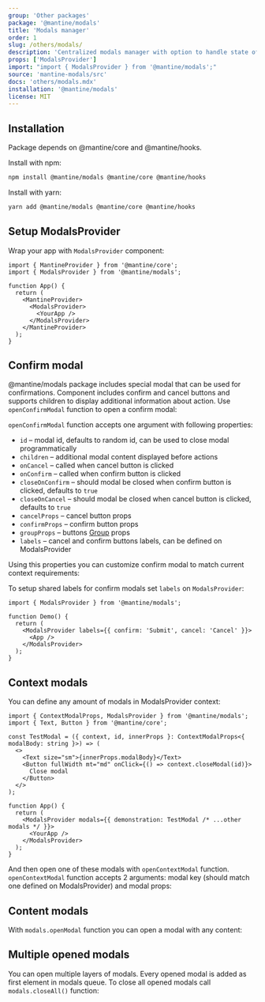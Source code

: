 ```yaml
---
group: 'Other packages'
package: '@mantine/modals'
title: 'Modals manager'
order: 1
slug: /others/modals/
description: 'Centralized modals manager with option to handle state of multi-step modals'
props: ['ModalsProvider']
import: "import { ModalsProvider } from '@mantine/modals';"
source: 'mantine-modals/src'
docs: 'others/modals.mdx'
installation: '@mantine/modals'
license: MIT
---
```



## Installation

Package depends on @mantine/core and @mantine/hooks.

Install with npm:

```bash
npm install @mantine/modals @mantine/core @mantine/hooks
```

Install with yarn:

```bash
yarn add @mantine/modals @mantine/core @mantine/hooks
```

## Setup ModalsProvider

Wrap your app with `ModalsProvider` component:

```tsx
import { MantineProvider } from '@mantine/core';
import { ModalsProvider } from '@mantine/modals';

function App() {
  return (
    <MantineProvider>
      <ModalsProvider>
        <YourApp />
      </ModalsProvider>
    </MantineProvider>
  );
}
```

## Confirm modal

@mantine/modals package includes special modal that can be used for confirmations.
Component includes confirm and cancel buttons and supports children to display additional
information about action. Use `openConfirmModal` function to open a confirm modal:

<Demo data={ModalsDemos.confirm} />

`openConfirmModal` function accepts one argument with following properties:

- `id` – modal id, defaults to random id, can be used to close modal programmatically
- `children` – additional modal content displayed before actions
- `onCancel` – called when cancel button is clicked
- `onConfirm` – called when confirm button is clicked
- `closeOnConfirm` – should modal be closed when confirm button is clicked, defaults to `true`
- `closeOnCancel` – should modal be closed when cancel button is clicked, defaults to `true`
- `cancelProps` – cancel button props
- `confirmProps` – confirm button props
- `groupProps` – buttons [Group](/core/group/) props
- `labels` – cancel and confirm buttons labels, can be defined on ModalsProvider

Using this properties you can customize confirm modal to match current context requirements:

<Demo data={ModalsDemos.confirmCustomize} />

To setup shared labels for confirm modals set `labels` on `ModalsProvider`:

```tsx
import { ModalsProvider } from '@mantine/modals';

function Demo() {
  return (
    <ModalsProvider labels={{ confirm: 'Submit', cancel: 'Cancel' }}>
      <App />
    </ModalsProvider>
  );
}
```

## Context modals

You can define any amount of modals in ModalsProvider context:

```tsx
import { ContextModalProps, ModalsProvider } from '@mantine/modals';
import { Text, Button } from '@mantine/core';

const TestModal = ({ context, id, innerProps }: ContextModalProps<{ modalBody: string }>) => (
  <>
    <Text size="sm">{innerProps.modalBody}</Text>
    <Button fullWidth mt="md" onClick={() => context.closeModal(id)}>
      Close modal
    </Button>
  </>
);

function App() {
  return (
    <ModalsProvider modals={{ demonstration: TestModal /* ...other modals */ }}>
      <YourApp />
    </ModalsProvider>
  );
}
```

And then open one of these modals with `openContextModal` function.
`openContextModal` function accepts 2 arguments: modal key (should match one defined on ModalsProvider) and modal props:

<Demo data={ModalsDemos.context} />

## Content modals

With `modals.openModal` function you can open a modal with any content:

<Demo data={ModalsDemos.content} />

## Multiple opened modals

You can open multiple layers of modals. Every opened modal is added as first element in modals queue.
To close all opened modals call `modals.closeAll()` function:

<Demo data={ModalsDemos.multipleSteps} />
